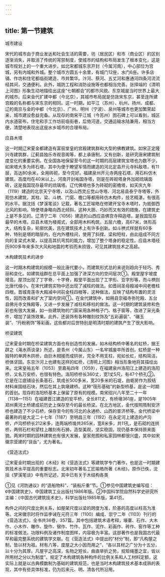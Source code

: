 ```yaml
---
---
---
```

title: 第一节建筑
---



城市建设

宋代的城市由于商业发达和社会生活的需要，坊（居民区）和市（商业区）的区别逐渐消失，并取消了传统的宵禁制度，使城市的结构和布局发生了根本变化，这是城市规划上的一个重大进步。如北宋都城东京开封（今属河南），中心部位为宫城，另有内城和外城。整个城市方圆五十余里，有城门12座，水门6座。许多店铺、作坊和住宅都临街建造，市井繁华。汴河、蔡河、五丈河和惠通河四条河流流经其间，交通便利。此外，城防工程和消防设施等也都相当完善。张择端的《清明上河图》形象生动地描绘出这座“七朝都会”的都市风貌。东京城是当时世界上最大的城市。后来金代扩建中都（今北京），其城市布局就是仿效宋东京，甚至连所建宫殿的名称都与宋东京的相同。这一时期，如平江（苏州）、杭州、扬州、成都、辽的南京与金的中都（今北京）、广州、明州（宁波）、泉州等城市也更加繁荣起来，城市建设愈益完备。从现存的南宋平江城（今苏州）图石碑上可以看到，城区内水道密布，住宅和手工作坊前临街巷，后倚河道，交通运输水陆兼用，相当方便，清楚地表现出这座水乡城市的合理布局。

应县木塔

这一时期辽宋夏金都建造有富丽堂皇的宫殿建筑群和大型的佛教建筑。如宋正定隆兴寺建筑群，辽蓟县独乐寺观音阁等，都上承唐制，又有创新，是研究唐宋建筑制度变化的重要实例。在全国各地保留至今的这一时期的高层建筑宝塔也为数不少。如宋塔大多为砖石塔，其中为便于瞭望军情而建造的河北定县开元寺料敌塔，有11层，高达80余米，全用砖砌，至今完好。福建泉州开元寺两座石塔，用石料仿木建筑，高度均在40米以上。河南开封祐国寺塔，则是在砖砌塔身外加砌琉璃面砖，这是我国现存最早的琉璃塔。辽代佛塔也多为砖砌的密檐塔，如天庆九年（1119）建造的北京天宁寺塔，以及山西灵丘觉山寺塔、河北易县泰宁寺塔等，外观仿木建筑，其柱、梁、斗栱、门窗、檐口等都用砖仿木构件，技艺精湛，有很高的水平。据沈括《梦溪笔谈》记载，著名工匠喻皓在修建开宝寺木塔时，为抵御西北风的影响，特使塔身略向西北倾斜，这种大胆、巧妙而又有效的措施，在建筑史上是不多见的。辽清宁二年（1056）建造的山西应县佛宫寺释迦塔，是我国现存最早的木塔。应县木塔为楼阁式，全部用木料构筑，五层六檐，高67米，体形高大，结构复杂，轮廓优美，且在建筑技术上有许多创新。如斗栱式样就有60多种，特别是塔的暗层内，在内外槽柱间，使用了斜撑、梁和短柱，由此组成不同方向的复梁式木架，以提高其抗弯剪的能力，增加了整个塔身的稳定性。应县木塔经历900多年来多次大风和地震的考验而未损毁，可见其建筑技术之高超。

木构建筑技术的进步

这一时期木构建筑的规模一般比唐代要小，而建筑形式总的来说则趋向于轻巧、秀丽和变化。如建筑组群在总平面上加强了进深方向的空间层次①。殿堂屋宇坡度增高，屋顶出现了丁字脊、十字脊，殿堂平面出现了工字形、亚字形等，而斗栱则比唐代缩小。在宋代建筑实物中还出现了减柱的做法。如晋祠圣母殿减中间老檐柱四根，晋城青莲寺大殿减中间前金柱四根等，这种做法，反映了结构布置的灵活性，因而改善和扩大了室内空间①。在金代建筑中，如朔县崇福寺弥陀殿、五台县佛光寺文殊殿等，又进一步发展了减柱和移柱的做法。这一时期的建筑装修和色彩也有很大发展，如一些建筑物的门窗采用各种格子门、格子窗等，改进了采光条件，增加了装饰效果。此外，还装饰有各种雕刻纹饰及“五彩遍装”、“碾玉装”、“丹粉刷饰”等彩画，这些都对后世特别是明清时期的建筑产生了很大影响。

桥梁建筑

辽宋夏金时期在桥梁建筑方面也有创造性的发展。如木结构桥中著名的虹桥，据王辟之《渑水燕谈录》所述，是青州（今属山东）一名牢城废卒所首创。虹桥是一种独特的单跨木拱桥，由巨木相接而成拱状，完全不用支柱，宛如长虹，结构简洁，桥体坚固。东京汴河上也建有这样的虹桥，《清明上河图》相当形象地将其描绘出来。北宋皇祐五年（1053）至嘉祐四年（1059），在福建泉州洛阳江上建造的洛阳桥，又名万安桥，也很有特色。洛阳桥桥长360丈，宽1丈5尺，有47个桥孔②。它是在江底铺设长条基石，筑成长500多米，宽20多米的石堤，由蛎房作为胶结材料来固结石块，然后在其上筑墩建桥。这种“筏形基础”的新型桥基，是这一时期的首创。现存的洛阳桥基本上保留了原有的规模。南宋绍兴八年至二十一年（1138—1151）在福建晋江建造的安平桥，全长811丈，有桥墩361座，是1905年郑州黄河土桥建成前历史上保存至今的最长桥梁。在北方地区，金代按照隋制安济桥也建造了不少石桥，保存至今的有河北的永通桥、山西的普济桥等。金代桥梁中最著称的是大定二十七年（1187）至明昌三年（1192）在永定河上建造的卢沟桥，卢沟桥桥长212米多，连两端桥堍共265米，宽8米多，共11孔，是石砌的连拱桥，两侧石栏和望柱上雕刻有石狮，造型美观，坚实稳固，现仍基本保持原来面貌。两宋时期的园林建筑也有很大发展，皇家苑囿和私家园林都很兴盛，其中如宋徽宗营建的“艮岳”，尤为著名。

《营造法式》

辽宋夏金时期出现的《木经》和《营造法式》等建筑学专门著作，也是这一时期建筑技术水平提高的重要标志。北宋初年著名工匠喻皓所著《木经》，原作已佚，沈括《梦溪笔谈》中有所记述，其中已有关于木结构各类

①见《河防通议》的“造船物料”、“装船斤重”节。①参见中国建筑史编写组：《中国建筑史》，中国建筑工业出版社1986年版。②中国科学院自然科学史研究所主编：《中国古代建筑技术史》，科学出版社1985年版，第41页。

构件之间的尺度比例关系，如屋架尺度以梁的跨度为准，阶基的高度以柱高为准等。北宋徽宗时将作监李诫在元符三年（1100）编成、崇宁二年（1103）刊行的《营造法式》，全书共36卷，357篇。其中包括建筑术语考释，壕寨、石作、大木作、小木作、雕作、旋作、锯作、竹作、瓦作、泥作、彩画作、砖作、窑作等工种的标准做法，功限料例及诸作制度图样，内容极为丰富。这部著作也是我国古代最早和最完整系统的建筑学文献。在《营造法式》中提出的“材分”制，即“凡构屋之制，皆以材为祖。材有八等，度屋之大小因而用之”，“各以其材之广分为十五分，以十分为其厚。凡屋宇之高深，名物之短长，曲直举折之势，规矩绳墨之宜，皆以所用材之分以为制度”。规定了木构建筑各种构件的比例关系和人工材料定额，这实际上就是以古典模数制为基础的建筑规范，也是当时木构建筑技术基本成熟的表现，其中有些具体标准，仍为后来元、明、清各代所沿用。